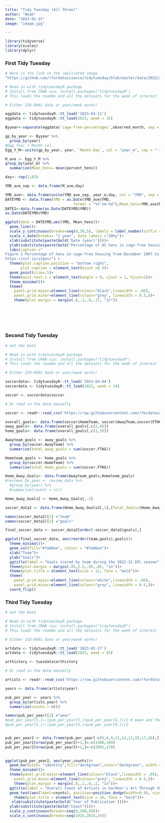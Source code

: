 ```yaml
---
title: "Tidy Tuesday (All Three)"
author: "Noah"
date: "2023-01-15"
image: "image.jpg"

---
```


```r
library(tidyverse)
library(scales)
library(dplyr)
```

### First Tidy Tuesday 
```r
# Here is the link to the replicated image
"https://github.com/rfordatascience/tidytuesday/blob/master/data/2023/2023-04-11/pic2.png"

# Read in with tidytuesdayR package 
# Install from CRAN via: install.packages("tidytuesdayR")
# This loads the readme and all the datasets for the week of interest

# Either ISO-8601 date or year/week works!

eggdata <- tidytuesdayR::tt_load('2023-04-11')
eggdata <- tidytuesdayR::tt_load(2023, week = 15)
```

```r
Byyear<-separate(eggdata$`cage-free-percentages`,observed_month, sep = "-", into = c("year", "Month-Day"))

gp_by_year <- Byyear %>% 
  group_by(year)
#Egg Year + Month col.
Egg_Y_M<-unite(gp_by_year, year, `Month-Day`, col = "year_m", sep = "-")
```

```r
M_ave <- Egg_Y_M %>% 
group_by(year_m) %>%
  summarize(Mean_hens= mean(percent_hens))

day<- rep(1,65)

YMD_ave_sep <- data.frame(M_ave,day)

YMD_ave<- data.frame(unite(YMD_ave_sep, year_m,day, col = "YMD", sep = "-"))
DATEYMD <- data.frame(YMD = as.Date(YMD_ave$YMD,
                               format = "%Y-%m-%d"),Mean_hens=YMD_ave$Mean_hens)
DATE1<-data.frame(as.Date(DATEYMD$YMD))
as.Date(DATEYMD$YMD)

```


```r
ggplot(data = DATEYMD,aes(YMD, Mean_hens))+ 
  geom_line()+  
  scale_y_continuous(breaks=seq(0,30,5), labels = label_number(suffix = "%"))+
  scale_x_date(breaks= "1 year", date_labels ="20%y")+
  xlab(substitute(paste(bold('Date (year)'))))+
  ylab(substitute(paste(bold("Percentage of US hens in cage-free housing"))))+
  labs(caption ="
Figure 2 Percentage of hens in cage-free housing from December 2007 to February 2021 [8]. Data are available at 
https://osf.io/z2gxn/") +
  theme(plot.caption.position = "bottom right",
       plot.caption = element_text(hjust =0 ))+
  geom_point(size=.5)+
  theme(axis.text.x = element_text(angle = 0, vjust = 1, hjust=1))+
  theme_minimal()+
  theme(
    panel.grid.major=element_line(colour="black",linewidth = .05),
    panel.grid.minor=element_line(colour="grey", linewidth = 0.5,))+
    theme(plot.margin = margin(.6,.1,.6,.17, "in"))
    

    
  
  
```

### Second Tidy Tuesday 
```r
# Get the Data

# Read in with tidytuesdayR package 
# Install from CRAN via: install.packages("tidytuesdayR")
# This loads the readme and all the datasets for the week of interest

# Either ISO-8601 date or year/week works!

soccerdata<- tidytuesdayR::tt_load('2023-04-04')
soccerdata <- tidytuesdayR::tt_load(2023, week = 14)

soccer <- soccerdata$soccer

# Or read in the data manually

soccer <- readr::read_csv('https://raw.githubusercontent.com/rfordatascience/tidytuesday/master/data/2023/2023-04-04/soccer21-22.csv')

```

```r
overall_goals<- data.frame(soccer$HomeTeam, soccer$AwayTeam,soccer$FTHG,soccer$FTAG)  
away_goals<- data.frame(overall_goals[,c(2,4)])
home_goals<- data.frame(overall_goals[,c(1,3)])
```

```r
Awayteam_goals <- away_goals %>% 
  group_by(soccer.AwayTeam) %>%
  summarise(total_away_goals = sum(soccer.FTAG))

Hometeam_goals <- home_goals %>% 
  group_by(soccer.HomeTeam) %>%
  summarise(total_Home_goals = sum(soccer.FTHG))

Home_Away_Goals<- data.frame(Awayteam_goals,Hometeam_goals)
#reviews_by_year <- review_data %>% 
  #group_by(year) %>%
  #summarize(counts = n())

Home_Away_Goals2 <- Home_Away_Goals[,-3]

soccer_data2 <- data.frame(Home_Away_Goals2[,1],(Total_Goals=(Home_Away_Goals2[,2]+Home_Away_Goals2[,3])))

names(soccer_data2)[1] ="team"
names(soccer_data2)[2] ="goals"

final_soccer_data <- soccer_data2[order(-soccer_data2$goals),] 


```


```r

ggplot(final_soccer_data, aes(reorder(team,goals),goals))+
  theme_minimal()+
  geom_col(fill="#7a66ee", colour = "#7a66ee")+
  xlab("Team")+
  ylab("Goals")+
  ggtitle(label = "Goals scored by team during the 2021-22 EPL season")+
  theme(plot.margin = margin(.05,2.5,.05,.05, "in"))+
  theme(plot.title = element_text(size = 12, face = "bold"))+
  theme(
    panel.grid.major=element_line(colour="white",linewidth = .05),
    panel.grid.minor=element_line(colour="grey", linewidth = 0.5,))+
  coord_flip()
```
### Third Tidy Tuesday
```r
# Get the Data

# Read in with tidytuesdayR package 
# Install from CRAN via: install.packages("tidytuesdayR")
# This loads the readme and all the datasets for the week of interest

# Either ISO-8601 date or year/week works!

artdata <- tidytuesdayR::tt_load('2023-01-17')
artdata <- tidytuesdayR::tt_load(2023, week = 03)

arthistory <- tuesdata$arthistory

# Or read in the data manually

artists <- readr::read_csv('https://raw.githubusercontent.com/rfordatascience/tidytuesday/master/data/2023/2023-01-17/artists.csv')

```
```r
years <- data.frame(artists$year)

pub_per_year <- years %>% 
  group_by(artists.year) %>%
  summarize(counts = n())

names(pub_per_year)[1] ="year"
#pub_per_year[5,]<-(pub_per_year[5,]+pub_per_year[6,])/2 # mean and then remove row 6
#pub_per_year[5,]<-(pub_per_year[5,]+pub_per_year[6,])/2


pub_per_year2 <- data.frame(pub_per_year[-c(5,6,9,11,12,13,15,17,19),])
pub_per_year2[nrow(pub_per_year2)+1,]<-c(1988,109)
pub_per_year2[nrow(pub_per_year2)+1,]<-c(2001,170)
                           

```

```r
ggplot(pub_per_year2, aes(year,counts))+
  geom_bar(stat= "identity",fill="darkgreen",color="darkgreen", width = 2.6)+
  theme_minimal()+
  theme(panel.grid.major=element_line(colour="black",linewidth = .05),
    panel.grid.minor=element_line(colour="grey", linewidth = 0.5,))+
    theme(plot.margin = margin(.8,.2,.8,.2, "in"))+
  ggtitle(label = "Overall Count of Artists in Gardner's Art Through the Ages")+
  geom_text(aes(label=counts), position=position_dodge(width=0.9), vjust=-.2,size=3)+
    theme(plot.title = element_text(size = 16, face = "bold"))+
   xlab(substitute(paste(bold('Year of Publication'))))+
  ylab(substitute(paste(bold("Count"))))+
  scale_y_continuous(breaks=seq(0,200,50))+
  scale_x_continuous(breaks=seq(1925,2025,25))

```

